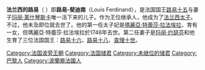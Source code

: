 {{expand|time=2013-07-04T07:16:03+00:00}}
{{unreferenced|time=2013-07-04T07:16:03+00:00}}
{{Infobox royalty
| name         = 法兰西的路易
| title        = 法兰西太子
| image        = Alexandre Roslin, Louis de France, dauphin (1765) - 002.jpg
| birth_date   = {{birth date|1729|9|4}}
| birth_place  = {{flag|Kingdom of France}}[[凡爾賽宮|凡爾賽宮]]
| death_date   = {{death date and age|1765|12|20|1729|9|4}}
| death_place  = {{flag|Kingdom of France}}[[楓丹白露宮|楓丹白露宮]]
| burial_place = {{FRA}}[[桑斯主教座堂|桑斯主教座堂]]<br>[[聖但尼聖殿|聖但尼聖殿]]（心臟）
| spouse       = {{marriage|[[瑪麗亞·特蕾莎·拉法埃拉_(西班牙)|西班牙的瑪麗亞·特蕾莎·拉法埃拉]]|1744|1746|reason=妻逝}}<br>{{marriage|[[萨克森的玛丽·约瑟芬_(1731年–1767年)|萨克森的玛丽·约瑟芬]]|1747}}
| succession   = [[法國王太子|法兰西太子]]
| reign        = 1729年9月4日－1765年12月20日（{{age in years and days|1729|9|4|1765|12|20|age=no}}）
| predecessor  = [[路易十五|路易十五]]
| successor    = [[路易十六|路易十六]]
| issue        = [[路易十六|路易十六]]<br>[[路易十八|路易十八]]<br>[[查理十世_(法兰西)|查理十世]]<br>[[法蘭西的克羅蒂爾德|克羅蒂爾德]]<br>[[法蘭西的伊莉莎白_(1764-1794)|伊莉莎白]]
| father       = [[路易十五|路易十五]]
| mother       = [[玛丽·莱什琴斯卡|玛丽·莱什琴斯卡]]
}}
'''法兰西的路易'''（{{lang-fr|Louis de France}} {{bd|1729年|9月4日|1765年|12月20日}}）即'''路易-斐迪南'''（Louis Ferdinand），是法国国王[[路易十五|路易十五]]与妻子[[玛丽·莱什琴斯卡|玛丽·莱什琴斯卡]]唯一活下来的儿子。作为王位继承人，他成为了[[法国王太子|法兰西太子]]。不过，他未及即位就去世了。他的第一任太子妃是[[瑪麗亞·特蕾莎·拉法埃拉_(西班牙)|瑪麗亞·特蕾莎·拉法埃拉]]，育有一女，但瑪麗亞·特蕾莎·拉法埃拉於1746年去世。第二任妻子是[[萨克森的玛丽·约瑟芬_(1731年–1767年)|玛丽·约瑟芬]]和他生育了三位法国国王：[[路易十六|路易十六]]、[[路易十八|路易十八]]、[[查理十世_(法兰西)|查理十世]]。

{{Authority control}}

{{DEFAULTSORT: Louis}}
[[Category:法国波旁王朝|Category:法国波旁王朝]]
[[Category:法国储君|Category:法国储君]]
[[Category:未继位的储君|Category:未继位的储君]]
[[Category:巴黎人|Category:巴黎人]]
[[Category:波蘭裔法國人|Category:波蘭裔法國人]]